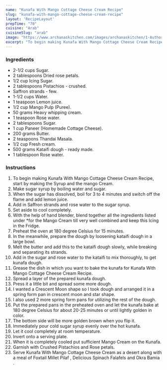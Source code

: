 ---
name: "Kunafa With Mango Cottage Cheese Cream Recipe"
slug: "kunafa-with-mango-cottage-cheese-cream-recipe"
layout: 'RecipeLayout'
prepTime: "70"
cuisine: "Arab"
cuisineSlug: "arab"
image: "https://www.archanaskitchen.com/images/archanaskitchen/1-Author/Shalu_Jain/KUNAFA_WITH_MANGO_COTTAGE_CHEESE_CREAM.jpg"
excerpt: "To begin making Kunafa With Mango Cottage Cheese Cream Recipe, start by making the  Syrup and the mango Cream"
---

### Ingredients

- 2-1/2 cups Sugar.
- 2 tablespoons Dried rose petals.
- 1/2 cup Icing Sugar.
- 2 tablespoons Pistachios - crushed.
- Saffron strands - few.
- 1-1/2 cups Water.
- 1 teaspoon Lemon juice.
- 1/2 cup Mango Pulp (Puree).
- 50 grams Heavy whipping cream.
- 1 teaspoon Rose water.
- 2 tablespoons Sugar.
- 1 cup Paneer (Homemade Cottage Cheese).
- 200 grams Butter.
- 2 teaspoons Thandai Masala.
- 1/2 cup Fresh cream.
- 500 grams Kataifi dough - ready made.
- 1 tablespoon Rose water.

### Instructions

1. To begin making Kunafa With Mango Cottage Cheese Cream Recipe, start by making the  Syrup and the mango Cream.
1. Make sugar syrup by boiling water and sugar.
1. When the sugar has dissolved, boil for 3 to 4 minutes and switch off the flame and add lemon juice.
1. Add in Saffron strands and rose water to the sugar syrup.
1. Set aside to cool completely.
1. With the help of hand blender, blend together all the ingredients listed under *for the Mango Cream till very well combined and keep this Icing in the Fridge.
1. Preheat the oven at 180 degree Celsius for 15 minutes.
1. In the meanwhile, prepare the dough by loosening kataifi dough in a large bowl.
1. Melt the butter and add this to the kataifi dough slowly, while breaking and separating its strands.
1. Add in the sugar and rose water to the kataifi to mix thoroughly, to get kunafa dough.
1. Grease the dish in which you want to bake the kunafa for Kunafa With Mango Cottage Cheese Cream Recipe.
1. Spread a layer of the prepared kunafa dough.
1. Press it a little bit and spread some more dough.
1. I wanted a Crescent Moon shape so I took dough and arranged it in a spring form pan in crescent moon and star shape.
1. I also used 2 more spring form pans for utilizing the rest of the dough.
1. Put the prepared pans in the preheated oven and let the kunafa bake at 180 degree Celsius for about 20-25 minutes or until lightly golden in color.
1. The bottom side will be more golden brown when you flip it.
1. Immediately pour cold sugar syrup evenly over the hot kunafa.
1. Let it cool completely at room temperature.
1. Invert onto a serving plate.
1. When it is completely cooled put sufficient Mango Cream on the Kunafa.
1. Garnish with Crushed Pistachios and Rose petals.
1. Serve Kunafa With Mango Cottage Cheese Cream as a desert along with a meal of Foxtail Millet Pilaf , Delicious Spinach Falafels and Okra Bamia .

